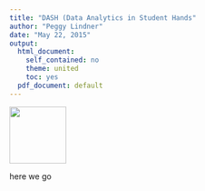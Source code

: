```yaml
---
title: "DASH (Data Analytics in Student Hands"
author: "Peggy Lindner"
date: "May 22, 2015"
output:
  html_document:
    self_contained: no
    theme: united
    toc: yes
  pdf_document: default
---
```


<img src="../assets/img/dash.png" width="100">



here we go
